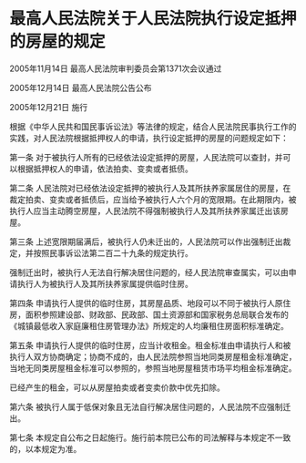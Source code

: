 # 最高人民法院关于人民法院执行设定抵押的房屋的规定

2005年11月14日 最高人民法院审判委员会第1371次会议通过

2005年12月14日 最高人民法院公告公布

2005年12月21日 施行

  

根据《中华人民共和国民事诉讼法》等法律的规定，结合人民法院民事执行工作的实践，对人民法院根据抵押权人的申请，执行设定抵押的房屋的问题规定如下：

第一条 对于被执行人所有的已经依法设定抵押的房屋，人民法院可以查封，并可以根据抵押权人的申请，依法拍卖、变卖或者抵债。

第二条 人民法院对已经依法设定抵押的被执行人及其所扶养家属居住的房屋，在裁定拍卖、变卖或者抵债后，应当给予被执行人六个月的宽限期。在此期限内，被执行人应当主动腾空房屋，人民法院不得强制被执行人及其所扶养家属迁出该房屋。

第三条 上述宽限期届满后，被执行人仍未迁出的，人民法院可以作出强制迁出裁定，并按照民事诉讼法第二百二十九条的规定执行。

强制迁出时，被执行人无法自行解决居住问题的，经人民法院审查属实，可以由申请执行人为被执行人及其所扶养家属提供临时住房。

第四条 申请执行人提供的临时住房，其房屋品质、地段可以不同于被执行人原住房，面积参照建设部、财政部、民政部、国土资源部和国家税务总局联合发布的《城镇最低收入家庭廉租住房管理办法》所规定的人均廉租住房面积标准确定。

第五条 申请执行人提供的临时住房，应当计收租金。租金标准由申请执行人和被执行人双方协商确定；协商不成的，由人民法院参照当地同类房屋租金标准确定，当地无同类房屋租金标准可以参照的，参照当地房屋租赁市场平均租金标准确定。

已经产生的租金，可以从房屋拍卖或者变卖价款中优先扣除。

第六条 被执行人属于低保对象且无法自行解决居住问题的，人民法院不应强制迁出。

第七条 本规定自公布之日起施行。施行前本院已公布的司法解释与本规定不一致的，以本规定为准。